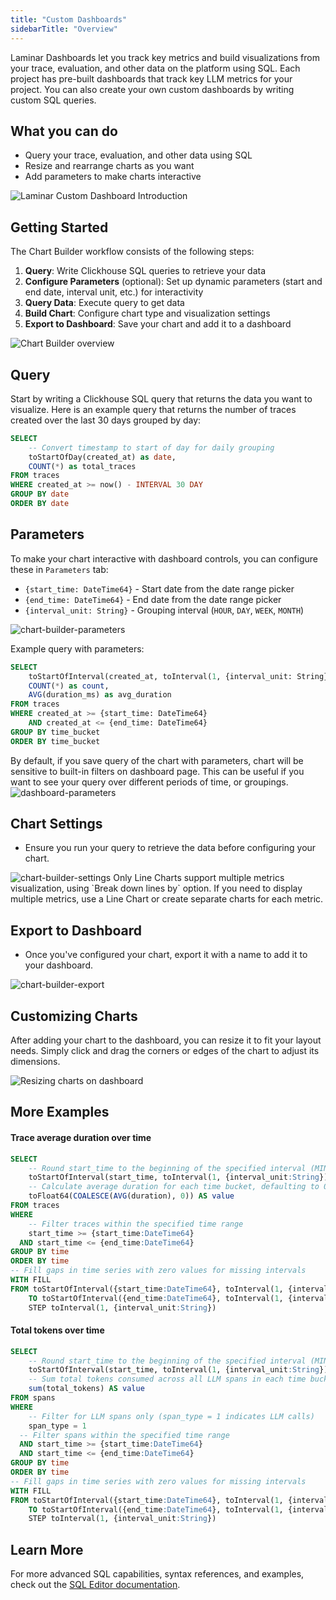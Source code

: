 ```yaml
---
title: "Custom Dashboards"
sidebarTitle: "Overview"
---
```


Laminar Dashboards let you track key metrics and build visualizations from your trace, evaluation, and other data on the platform using SQL.
Each project has pre-built dashboards that track key LLM metrics for your project. You can also create your own custom dashboards by writing custom SQL queries.

## What you can do

- Query your trace, evaluation, and other data using SQL
- Resize and rearrange charts as you want
- Add parameters to make charts interactive


<Frame>
    <img src="/images/custom-dashboard/introduction.gif" alt="Laminar Custom Dashboard Introduction" />
</Frame>

## Getting Started

The Chart Builder workflow consists of the following steps:

1. **Query**: Write Clickhouse SQL queries to retrieve your data
2. **Configure Parameters** (optional): Set up dynamic parameters (start and end date, interval unit, etc.) for interactivity
3. **Query Data**: Execute query to get data
4. **Build Chart**: Configure chart type and visualization settings
5. **Export to Dashboard**: Save your chart and add it to a dashboard

<Frame>
<img src="/images/custom-dashboard/chart-builder-example.png" alt="Chart Builder overview" />
</Frame>

## Query

Start by writing a Clickhouse SQL query that returns the data you want to visualize.
Here is an example query that returns the number of traces created over the last 30 days grouped by day:

```sql
SELECT
    -- Convert timestamp to start of day for daily grouping
    toStartOfDay(created_at) as date,
    COUNT(*) as total_traces
FROM traces
WHERE created_at >= now() - INTERVAL 30 DAY
GROUP BY date
ORDER BY date
```

## Parameters

To make your chart interactive with dashboard controls, you can configure these in `Parameters` tab:

- `{start_time: DateTime64}` - Start date from the date range picker
- `{end_time: DateTime64}` - End date from the date range picker
- `{interval_unit: String}` - Grouping interval (`HOUR`, `DAY`, `WEEK`, `MONTH`)

<Frame>
    <img src="/images/custom-dashboard/chart-builder-parameters.png" alt="chart-builder-parameters" />
</Frame>

Example query with parameters:

```sql
SELECT
    toStartOfInterval(created_at, toInterval(1, {interval_unit: String})) as time_bucket,
    COUNT(*) as count,
    AVG(duration_ms) as avg_duration
FROM traces
WHERE created_at >= {start_time: DateTime64}
    AND created_at <= {end_time: DateTime64}
GROUP BY time_bucket
ORDER BY time_bucket
```

<Note>
    By default, if you save query of the chart with parameters, chart will be sensitive to built-in filters on dashboard page.
    This can be useful if you want to see your query over different periods of time, or groupings.
</Note>

<Frame>
    <img src="/images/custom-dashboard/dashboard-parameters.png" alt="dashboard-parameters" />
</Frame>

## Chart Settings

- Ensure you run your query to retrieve the data before configuring your chart.

<Frame>
    <img src="/images/custom-dashboard/chart-builder-settings.png" alt="chart-builder-settings" />
</Frame>

<Note>
    Only Line Charts support multiple metrics visualization, using `Break down lines by` option. If you need to display multiple metrics,
    use a Line Chart or create separate charts for each metric.
</Note>

## Export to Dashboard

- Once you've configured your chart, export it with a name to add it to your dashboard.

<Frame>
    <img src="/images/custom-dashboard/chart-builder-export.png" alt="chart-builder-export" />
</Frame>


## Customizing Charts

After adding your chart to the dashboard, you can resize it to fit your layout needs. Simply click and drag the corners or edges of the chart to adjust its dimensions.

<Frame>
    <img src="/images/custom-dashboard/chart-builder-resize.gif" alt="Resizing charts on dashboard" />
</Frame>

## More Examples

#### Trace average duration over time

```sql
SELECT
    -- Round start_time to the beginning of the specified interval (MINUTE, HOUR, DAY, WEEK, MONTH)
    toStartOfInterval(start_time, toInterval(1, {interval_unit:String})) AS time,
    -- Calculate average duration for each time bucket, defaulting to 0 if no data
    toFloat64(COALESCE(AVG(duration), 0)) AS value
FROM traces
WHERE
    -- Filter traces within the specified time range
    start_time >= {start_time:DateTime64}
  AND start_time <= {end_time:DateTime64}
GROUP BY time
ORDER BY time
-- Fill gaps in time series with zero values for missing intervals
WITH FILL
FROM toStartOfInterval({start_time:DateTime64}, toInterval(1, {interval_unit:String}))
    TO toStartOfInterval({end_time:DateTime64}, toInterval(1, {interval_unit:String}))
    STEP toInterval(1, {interval_unit:String})
```

#### Total tokens over time

```sql
SELECT
    -- Round start_time to the beginning of the specified interval (MINUTE, HOUR, DAY, WEEK, MONTH)
    toStartOfInterval(start_time, toInterval(1, {interval_unit:String})) AS time,
    -- Sum total tokens consumed across all LLM spans in each time bucket
    sum(total_tokens) AS value
FROM spans
WHERE
    -- Filter for LLM spans only (span_type = 1 indicates LLM calls)
    span_type = 1
  -- Filter spans within the specified time range
  AND start_time >= {start_time:DateTime64}
  AND start_time <= {end_time:DateTime64}
GROUP BY time
ORDER BY time
-- Fill gaps in time series with zero values for missing intervals
WITH FILL
FROM toStartOfInterval({start_time:DateTime64}, toInterval(1, {interval_unit:String}))
    TO toStartOfInterval({end_time:DateTime64}, toInterval(1, {interval_unit:String}))
    STEP toInterval(1, {interval_unit:String})
```

## Learn More

For more advanced SQL capabilities, syntax references, and examples, check out the [SQL Editor documentation](/sql-editor/introduction).